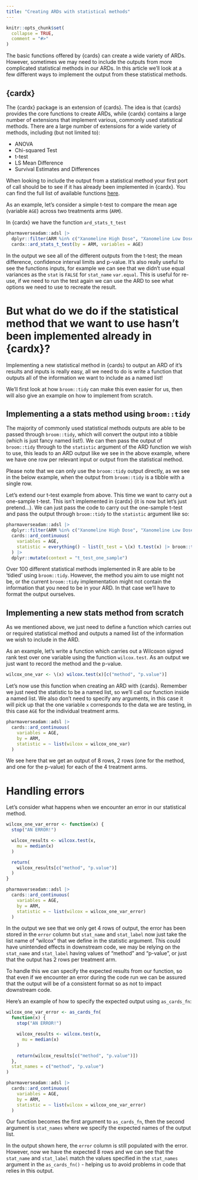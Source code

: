 ```yaml
---
title: "Creating ARDs with statistical methods"
---
```


```r
knitr::opts_chunk$set(
  collapse = TRUE,
  comment = "#>"
)
```

The basic functions offered by {cards} can create a wide variety of ARDs.
However, sometimes we may need to include the outputs from more complicated statistical methods in our ARDs.
In this article we'll look at a few different ways to implement the output from these statistical methods.

## {cardx}

The {cardx} package is an extension of {cards}.
The idea is that {cards} provides the core functions to create ARDs, while {cardx} contains a large number of extensions that implement various, commonly used statistical methods.
There are a large number of extensions for a wide variety of methods, including (but not limited to):

* ANOVA
* Chi-squared Test
* t-test
* LS Mean Difference
* Survival Estimates and Differences


When looking to include the output from a statistical method your first port of call should be to see if it has already been implemented in {cardx}.
You can find the full list of available functions [here](https://insightsengineering.github.io/cardx/main/reference/index.html).


As an example, let's consider a simple t-test to compare the mean age (variable `AGE`) across two treatments arms (`ARM`).

In {cardx} we have the function `ard_stats_t_test`

```r
pharmaverseadam::adsl |>
  dplyr::filter(ARM %in% c("Xanomeline High Dose", "Xanomeline Low Dose")) |>
  cardx::ard_stats_t_test(by = ARM, variables = AGE)
```

In the output we see all of the different outputs from the t-test; the mean difference, confidence interval limits and p-value.
It's also really useful to see the functions inputs, for example we can see that we didn't use equal variances as the `stat` is `FALSE` for `stat_name` `var.equal`.
This is useful for re-use, if we need to run the test again we can use the ARD to see what options we need to use to recreate the result. 

# But what do we do if the statistical method that we want to use hasn't been implemented already in {cardx}?

Implementing a new statistical method in {cards} to output an ARD of it's results and inputs is really easy, all we need to do is write a function that outputs all of the information we want to include as a named list! 

We'll first look at how `broom::tidy` can make this even easier for us, then will also give an example on how to implement from scratch.

## Implementing a a stats method using `broom::tidy`

The majority of commonly used statistical methods outputs are able to be passed through `broom::tidy`, which will convert the output into a tibble (which is just  fancy named list!).
We can then pass the output of `broom::tidy` through to the `statistic` argument of the ARD function we wish to use, this leads to an ARD output like we see in the above example, where we have one row per relevant input or output from the statistical method.

Please note that we can only use the `broom::tidy` output directly, as we see in the below example, when the output from `broom::tidy` is a tibble with a single row.

Let's extend our t-test example from above.
This time we want to carry out a one-sample t-test.
This isn't implemented in {cardx} (it is now but let's just pretend...).
We can just pass the code to carry out the one-sample t-test and pass the output through `broom::tidy` to the `statistic` argument like so:

```r
pharmaverseadam::adsl |>
  dplyr::filter(ARM %in% c("Xanomeline High Dose", "Xanomeline Low Dose")) |>
  cards::ard_continuous(
    variables = AGE,
    statistic = everything() ~ list(t_test = \(x) t.test(x) |> broom::tidy())
  ) |>
  dplyr::mutate(context = "t_test_one_sample")
```

Over 100 different statistical methods implemented in R are able to be 'tidied' using `broom::tidy`.
However, the method you aim to use might not be, or the current `broom::tidy` implementation might not contain the information that you need to be in your ARD.
In that case we'll have to format the output ourselves.

## Implementing a new stats method from scratch

As we mentioned above, we just need to define a function which carries out or required statistical method and outputs a named list of the information we wish to include in the ARD.

As an example, let's write a function which carries out a Wilcoxon signed rank test over one variable using the function `wilcox.test`.
As an output we just want to record the method and the p-value.

```r
wilcox_one_var <- \(x) wilcox.test(x)[c("method", "p.value")]
```

Let's now use this function when creating an ARD with {cards}.
Remember we just need the statistic to be a named list, so we'll call our function inside a named list.
We also don't need to specify any arguments, in this case it will pick up that the one variable `x` corresponds to the data we are testing, in this case `AGE` for the individual treatment arms.

```r
pharmaverseadam::adsl |>
  cards::ard_continuous(
    variables = AGE,
    by = ARM,
    statistic = ~ list(wilcox = wilcox_one_var)
  )
```
We see here that we get an output of 8 rows, 2 rows (one for the method, and one for the p-value) for each of the 4 treatment arms.

# Handling errors

Let's consider what happens when we encounter an error in our statistical method.

```r
wilcox_one_var_error <- function(x) {
  stop("AN ERROR!")

  wilcox_results <- wilcox.test(x,
    mu = median(x)
  )

  return(
    wilcox_results[c("method", "p.value")]
  )
}

pharmaverseadam::adsl |>
  cards::ard_continuous(
    variables = AGE,
    by = ARM,
    statistic = ~ list(wilcox = wilcox_one_var_error)
  )
```

In the output we see that we only get 4 rows of output, the error has been stored in the `error` column but `stat_name` and `stat_label` now just take the list name of "wilcox" that we define in the statistic argument.
This could have unintended effects in downstream code, we may be relying on the `stat_name` and `stat_label` having values of "method" and "p-value", or just that the output has 2 rows per treatment arm.

To handle this we can specify the expected results from our function, so that even if we encounter an error during the code run we can be assured that the output will be of a consistent format so as not to impact downstream code.

Here's an example of how to specify the expected output using `as_cards_fn`:

```r
wilcox_one_var_error <- as_cards_fn(
  function(x) {
    stop("AN ERROR!")

    wilcox_results <- wilcox.test(x,
      mu = median(x)
    )

    return(wilcox_results[c("method", "p.value")])
  },
  stat_names = c("method", "p.value")
)

pharmaverseadam::adsl |>
  cards::ard_continuous(
    variables = AGE,
    by = ARM,
    statistic = ~ list(wilcox = wilcox_one_var_error)
  )
```

Our function becomes the first argument to `as_cards_fn`, then the second argument is `stat_names` where we specify the expected names of the output list.

In the output shown here, the `error` column is still populated with the error.
However, now we have the expected 8 rows and we can see that the `stat_name` and `stat_label` match the values specified in the `stat_names` argument in the `as_cards_fn()` - helping us to avoid problems in code that relies in this output.
